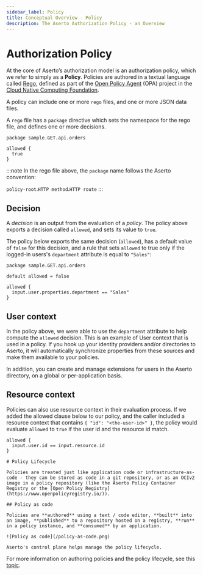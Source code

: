 ```yaml
---
sidebar_label: Policy
title: Conceptual Overview - Policy
description: The Aserto Authorization Policy - an Overview
---
```


# Authorization Policy

At the core of Aserto’s authorization model is an authorization policy, which we refer to simply as a **Policy**. Policies are authored in a textual language called [Rego](https://www.openpolicyagent.org/docs/latest/policy-language/), defined as part of the [Open Policy Agent](https://www.openpolicyagent.org/) (OPA) project in the [Cloud Native Computing Foundation](https://www.cncf.io/).

A policy can include one or more `rego` files, and one or more JSON data files.

A `rego` file has a `package` directive which sets the namespace for the rego file, and defines one or more decisions.

```rego
package sample.GET.api.orders

allowed {
  true
}
```

:::note
In the rego file above, the `package` name follows the Aserto convention:

`policy-root`.`HTTP method`.`HTTP route`
:::

## Decision

A _decision_ is an output from the evaluation of a _policy_. The policy above exports a
decision called `allowed`, and sets its value to `true`.

The policy below exports the same decision (`allowed`), has a default value of `false` for this
decision, and a rule that sets `allowed` to true only if the logged-in users's `department` attribute
is equal to `"Sales"`:

```rego
package sample.GET.api.orders

default allowed = false

allowed {
  input.user.properties.department == "Sales"
}
```

## User context

In the policy above, we were able to use the `department` attribute to help compute the `allowed`
decision. This is an example of User context that is used in a policy. If you hook up your
identity providers and/or directories to Aserto, it will automatically synchronize properties from
these sources and make them available to your policies.

In addition, you can create and manage extensions for users in the Aserto directory, on a global or
per-application basis.

## Resource context

Policies can also use resource context in their evaluation process. If we added the allowed clause 
below to our policy, and the caller included a resource context that contains `{ "id": "<the-user-id>" }`, 
the policy would evaluate `allowed` to `true` if the user id and the resource id match.

```rego
allowed {
  input.user.id == input.resource.id
}

# Policy Lifecycle

Policies are treated just like application code or infrastructure-as-code - they can be stored as code in a git repository, or as an OCIv2 image in a policy repository (like the Aserto Policy Container Registry or the [Open Policy Registry](https://www.openpolicyregistry.io/)).

## Policy as code

Policies are **authored** using a text / code editor, **built** into an image, **published** to a repository hosted on a registry, **run** in a policy instance, and **consumed** by an application.

![Policy as code](/policy-as-code.png)

Aserto's control plane helps manage the policy lifecycle.
```

For more information on authoring policies and the policy lifecycle, see this [topic](policy-lifecycle).
